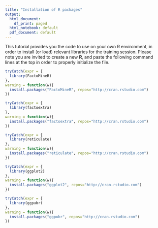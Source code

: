 ```yaml
---
title: "Installation of R packages"
output:
  html_document:
    df_print: paged
  html_notebook: default
  pdf_document: default
---
```


This tutorial provides you the code to use on your own R environment, in order to install (or load) relevant libraries for the training session. Please note you are invited to create a new __R__, and paste the following command lines at the top in order to properly initialize the file.


```r
tryCatch(expr = {
  library(FactoMineR)
},
warning = function(w){
  install.packages("FactoMineR", repos="http://cran.rstudio.com")
})

tryCatch(expr = {
  library(factoextra)
},
warning = function(w){
  install.packages("factoextra", repos="http://cran.rstudio.com")
})

tryCatch(expr = {
  library(reticulate)
},
warning = function(w){
  install.packages("reticulate", repos="http://cran.rstudio.com")
})

tryCatch(expr = {
  library(ggplot2)
},
warning = function(w){
  install.packages("ggplot2", repos="http://cran.rstudio.com")
})

tryCatch(expr = {
  library(ggpubr)
},
warning = function(w){
  install.packages("ggpubr", repos="http://cran.rstudio.com")
})
```